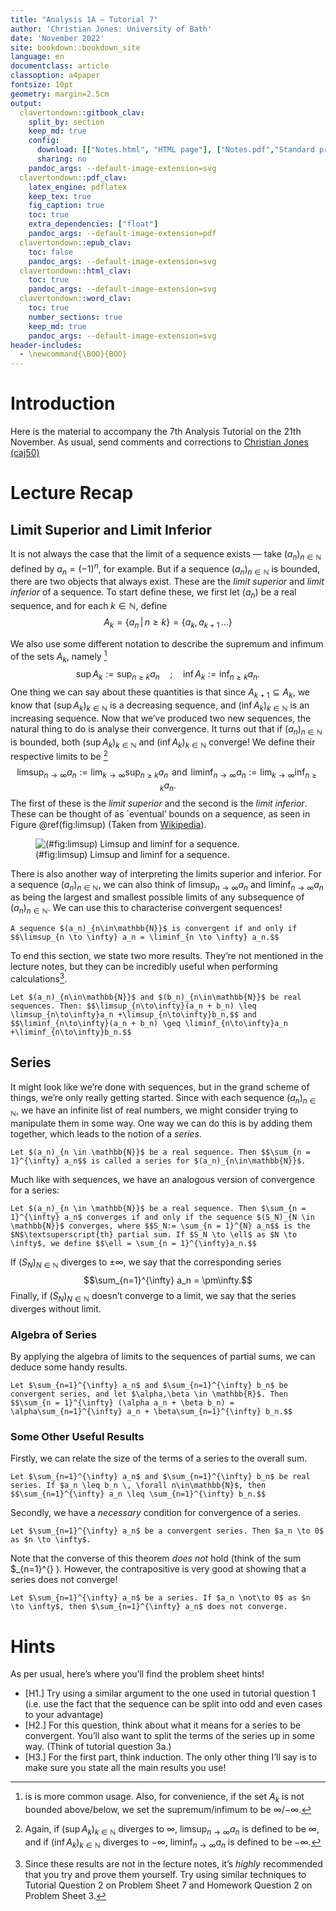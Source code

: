 ```yaml
---
title: "Analysis 1A — Tutorial 7"
author: 'Christian Jones: University of Bath'
date: 'November 2022'
site: bookdown::bookdown_site
language: en
documentclass: article
classoption: a4paper
fontsize: 10pt
geometry: margin=2.5cm
output:
  clavertondown::gitbook_clav:
    split_by: section
    keep_md: true
    config:
      download: [["Notes.html", "HTML page"], ["Notes.pdf","Standard print PDF"], ["NotesClear.pdf","Clear print PDF"], ["NotesLarge.pdf","Large print PDF"], ["Notes.docx","Accessible Word document"], ["Notes.epub","Accessible EPub book" ]]
      sharing: no
    pandoc_args: --default-image-extension=svg
  clavertondown::pdf_clav:
    latex_engine: pdflatex
    keep_tex: true
    fig_caption: true
    toc: true
    extra_dependencies: ["float"]
    pandoc_args: --default-image-extension=pdf
  clavertondown::epub_clav:
    toc: false
    pandoc_args: --default-image-extension=svg
  clavertondown::html_clav:
    toc: true
    pandoc_args: --default-image-extension=svg
  clavertondown::word_clav:
    toc: true
    number_sections: true
    keep_md: true
    pandoc_args: --default-image-extension=svg
header-includes:
  - \newcommand{\BOO}{BOO}
---
```


\newpage
\pagenumbering{arabic}

# Introduction {-}
Here is the material to accompany the 7th Analysis Tutorial on the 21th November. As usual, send comments and corrections to [Christian Jones (caj50)](mailto:caj50@bath.ac.uk)

# Lecture Recap

## Limit Superior and Limit Inferior
It is not always the case that the limit of a sequence exists — take $(a_n)_{n\in\mathbb{N}}$ defined by $a_n = (-1)^n$, for example. But if a sequence $(a_n)_{n\in\mathbb{N}}$ is bounded, there are two objects that always exist. These are the *limit superior* and *limit inferior* of a sequence. To start define these, we first let $(a_n)$ be a real sequence, and for each $k \in \mathbb{N}$, define $$A_k = \lbrace a_n \,\lvert\, n \geq k\rbrace = \lbrace a_k,\,a_{k+1}\,\ldots\rbrace$$

We also use some different notation to describe the supremum and infimum of the sets $A_k$, namely [^1] $$\sup A_k := \sup_{n\geq k}a_n \quad ; \quad \inf A_k := \inf_{n \geq k}a_n.$$ One thing we can say about these quantities is that since $A_{k+1} \subseteq A_k$, we know that $(\sup A_k)_{k\in\mathbb{N}}$ is a decreasing sequence, and $(\inf A_k)_{k\in\mathbb{N}}$ is an increasing sequence. Now that we've produced two new sequences, the natural thing to do is analyse their convergence. It turns out that if $(a_n)_{n\in\mathbb{N}}$ is bounded, both $(\sup A_k)_{k\in\mathbb{N}}$ and $(\inf A_k)_{k\in\mathbb{N}}$ converge! We define their respective limits to be [^2] $$\limsup_{n \to \infty} a_n := \lim_{k\to\infty}\sup_{n\geq k}a_n \;\, \text{and} \;\, \liminf_{n \to \infty} a_n := \lim_{k\to\infty}\inf_{n\geq k}a_n.$$ The first of these is the *limit superior* and the second is the *limit inferior*. These can be thought of as `eventual' bounds on a sequence, as seen in Figure \@ref(fig:limsup) (Taken from [Wikipedia](https://en.wikipedia.org/wiki/Limit_inferior_and_limit_superior)).


![(\#fig:limsup) Limsup and liminf for a sequence.](/Analysis Tutorials/MA10207T7/Lim_sup_example_5.png "Limit inferior and superior for a sequence.")

There is also another way of interpreting the limits superior and inferior. For a sequence $(a_n)_{n\in\mathbb{N}}$, we can also think of $\limsup_{n\to\infty} a_n$ and $\liminf_{n \to \infty}a_n$ as being the largest and smallest possible limits of any subsequence of $(a_n)_{n\in\mathbb{N}}$. We can use this to characterise convergent sequences!

```theorem
A sequence $(a_n)_{n\in\mathbb{N}}$ is convergent if and only if $$\limsup_{n \to \infty} a_n = \liminf_{n \to \infty} a_n.$$
```
To end this section, we state two more results. They're not mentioned in the lecture notes, but they can be incredibly useful when performing calculations[^3].

```theorem
Let $(a_n)_{n\in\mathbb{N}}$ and $(b_n)_{n\in\mathbb{N}}$ be real sequences. Then: $$\limsup_{n\to\infty}(a_n + b_n) \leq \limsup_{n\to\infty}a_n +\limsup_{n\to\infty}b_n,$$ and $$\liminf_{n\to\infty}(a_n + b_n) \geq \liminf_{n\to\infty}a_n +\liminf_{n\to\infty}b_n.$$
```

[^1]:is is more common usage. Also, for convenience, if the set $A_k$ is not bounded above/below, we set the supremum/infimum to be $\infty$/$-\infty$.

[^2]:Again, if $(\sup A_k)_{k\in\mathbb{N}}$ diverges to $\infty$, $\limsup_{n \to \infty} a_n$ is defined to be $\infty$, and if $(\inf A_k)_{k\in\mathbb{N}}$ diverges to $-\infty$, $\liminf_{n \to \infty} a_n$ is defined to be $-\infty$.

[^3]:Since these results are not in the lecture notes, it's *highly* recommended that you try and prove them yourself. Try using similar techniques to Tutorial Question 2 on Problem Sheet 7 and Homework Question 2 on Problem Sheet 3.

## Series
It might look like we're done with sequences, but in the grand scheme of things, we're only really getting started. Since with each sequence $(a_n)_{n\in\mathbb{N}}$, we have an infinite list of real numbers, we might consider trying to manipulate them in some way. One way we can do this is by adding them together, which leads to the notion of a *series*.

```definition
Let $(a_n)_{n \in \mathbb{N}}$ be a real sequence. Then $$\sum_{n = 1}^{\infty} a_n$$ is called a series for $(a_n)_{n\in\mathbb{N}}$.
```

Much like with sequences, we have an analogous version of convergence for a series:
```definition
Let $(a_n)_{n \in \mathbb{N}}$ be a real sequence. Then $\sum_{n = 1}^{\infty} a_n$ converges if and only if the sequence $(S_N)_{N \in \mathbb{N}}$ converges, where $$S_N:= \sum_{n = 1}^{N} a_n$$ is the $N$\textsuperscript{th} partial sum. If $S_N \to \ell$ as $N \to \infty$, we define $$\ell = \sum_{n = 1}^{\infty}a_n.$$
```
If $(S_N)_{N\in\mathbb{N}}$ diverges to $\pm\infty$, we say that the corresponding series $$\sum_{n=1}^{\infty} a_n = \pm\infty.$$ Finally, if $(S_N)_{N\in\mathbb{N}}$ doesn't converge to a limit, we say that the series diverges without limit.

### Algebra of Series
By applying the algebra of limits to the sequences of partial sums, we can deduce some handy results.

```theorem
Let $\sum_{n=1}^{\infty} a_n$ and $\sum_{n=1}^{\infty} b_n$ be convergent series, and let $\alpha,\beta \in \mathbb{R}$. Then $$\sum_{n = 1}^{\infty} (\alpha a_n + \beta b_n) = \alpha\sum_{n=1}^{\infty} a_n + \beta\sum_{n=1}^{\infty} b_n.$$
```

### Some Other Useful Results
Firstly, we can relate the size of the terms of a series to the overall sum.

```proposition
Let $\sum_{n=1}^{\infty} a_n$ and $\sum_{n=1}^{\infty} b_n$ be real series. If $a_n \leq b_n \, \forall n\in\mathbb{N}$, then $$\sum_{n=1}^{\infty} a_n \leq \sum_{n=1}^{\infty} b_n.$$
```

Secondly, we have a *necessary* condition for convergence of a series.

```proposition
Let $\sum_{n=1}^{\infty} a_n$ be a convergent series. Then $a_n \to 0$ as $n \to \infty$.
```
Note that the converse of this theorem *does not* hold (think of the sum $\sum_{n=1}^{\infty} \frac{1}{n}). However, the contrapositive is very good at showing that a series does not converge!

```proposition
Let $\sum_{n=1}^{\infty} a_n$ be a series. If $a_n \not\to 0$ as $n \to \infty$, then $\sum_{n=1}^{\infty} a_n$ does not converge.
```

# Hints
As per usual, here's where you'll find the problem sheet hints!

* [H1.] Try using a similar argument to the one used in tutorial question 1 (i.e. use the fact that the sequence can be split into odd and even cases to your advantage)
* [H2.] For this question, think about what it means for a series to be convergent. You'll also want to split the terms of the series up in some way. (Think of tutorial question 3a.) 
* [H3.] For the first part, think induction. The only other thing I'll say is to make sure you state all the main results you use!

